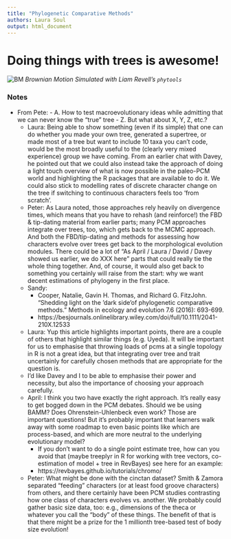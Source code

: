 ```yaml
---
title: "Phylogenetic Comparative Methods"
authors: Laura Soul
output: html_document
---
```


# Doing things with trees is awesome!

![BM](brownianMotionSim.jpeg)
*Brownian Motion Simulated with Liam Revell's `phytools`*

### Notes 

- From Pete:
		- A. How to test macroevolutionary ideas while admitting that we can never know the “true” tree
		- Z. But what about X, Y, Z, etc.?
	- Laura: Being able to show something (even if its simple) that one can do whether you made your own tree, generated a supertree, or made most of a tree but want to include 10 taxa you can't code, would be the most broadly useful to the (clearly very mixed experience) group we have coming. From an earlier chat with Davey, he pointed out that we could also instead take the approach of doing a light touch overview of what is now possible in the paleo-PCM world and highlighting the R packages that are available to do it. We could also stick to modelling rates of discrete character change on the tree if switching to continuous characters feels too 'from scratch'.
	- Peter: As Laura noted, those approaches rely heavily on divergence times, which means that you have to rehash (and reinforce!) the FBD & tip-dating material from earlier parts; many PCM approaches integrate over trees, too, which gets back to the MCMC approach.  And both the FBD/tip-dating and methods for assessing how characters evolve over trees get back to the morphological evolution modules.  There could be a lot of “As April / Laura / David / Davey showed us earlier, we do XXX here” parts that could really tie the whole thing together.  And, of course, it would also get back to something you certainly will raise from the start: why we want decent estimations of phylogeny in the first place.
	- Sandy: 
		- Cooper, Natalie, Gavin H. Thomas, and Richard G. FitzJohn. "Shedding light on the ‘dark side’of phylogenetic comparative methods." Methods in ecology and evolution 7.6 (2016): 693-699.
		- https://besjournals.onlinelibrary.wiley.com/doi/full/10.1111/2041-210X.12533
	- Laura: Yup this article highlights important points, there are a couple of others that highlight similar things (e.g. Uyeda). It will be important for us to emphasise that throwing loads of pcms at a single topology in R is not a great idea, but that integrating over tree and trait uncertainly for carefully chosen methods that are appropriate for the question is. 
	- I’d like Davey and I to be able to emphasise their power and necessity, but also the importance of choosing your approach carefully. 
	- April: I think you two have exactly the right approach. It's really easy to get bogged down in the PCM debates. Should we be using BAMM? Does Ohrenstein-Uhlenbeck even work? Those are important questions! But it's probably important that learners walk away with some roadmap to even basic points like which are process-based, and which are more neutral to the underlying evolutionary model? 
		- If you don't want to do a single point estimate tree, how can you avoid that (maybe treeplyr in R for working with tree vectors, co-estimation of  model + tree in RevBayes) see here for an example: 
		- https://revbayes.github.io/tutorials/chromo/ 
	- Peter: What might be done with the cinctan dataset?  Smith & Zamora separated “feeding” characters (or at least food groove characters) from others, and there certainly have been PCM studies contrasting how one class of characters evolves vs. another.  We probably could gather basic size data, too: e.g., dimensions of the theca or whatever you call the “body” of these things.  The benefit of that is that there might be a prize for the 1 millionth tree-based test of body size evolution!  


